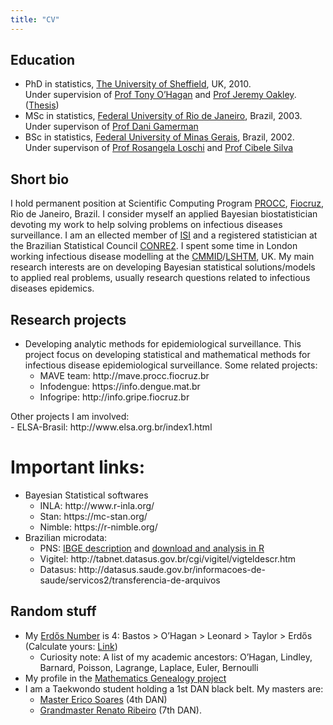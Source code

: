 ```yaml
---
title: "CV"
---
```


## Education

- PhD in statistics, [The University of Sheffield](https://www.sheffield.ac.uk/maths), UK, 2010. <BR> Under supervision of [Prof Tony O'Hagan](http://tonyohagan.co.uk/) and [Prof Jeremy Oakley](http://www.jeremy-oakley.staff.shef.ac.uk/). ([Thesis](http://etheses.whiterose.ac.uk/963/))
- MSc in statistics, [Federal University of Rio de Janeiro](http://www.dme.ufrj.br), Brazil, 2003. <br> Under supervison of [Prof Dani Gamerman]()
- BSc in statistics, [Federal University of Minas Gerais](http://www.est.ufmg.br), Brazil, 2002. <br> Under supervison of [Prof Rosangela Loschi](http://www.est.ufmg.br/~loschi) and [Prof Cibele Silva](http://www.pgest.unb.br/docentes)

## Short bio

I hold permanent position at Scientific Computing Program [PROCC](http://www.procc.fiocruz.br), [Fiocruz](https://portal.fiocruz.br/en), Rio de Janeiro, Brazil. I consider myself an applied Bayesian biostatistician devoting my work to help solving problems on infectious diseases surveillance. I am an ellected member of [ISI](https://www.isi-web.org/) and a registered statistician at the Brazilian Statistical Council [CONRE2](http://www.conre2.org.br/). I spent some time in London working infectious disease modelling at the [CMMID](https://www.lshtm.ac.uk/research/centres/centre-mathematical-modelling-infectious-diseases)/[LSHTM](https://www.lshtm.ac.uk/), UK. My main research interests are on developing Bayesian statistical solutions/models to applied real problems, usually research questions related to infectious diseases epidemics. 

## Research projects

  - Developing analytic methods for epidemiological surveillance. This project focus on developing statistical and mathematical methods for infectious disease epidemiological surveillance. Some related projects: 
    - MAVE team: http://mave.procc.fiocruz.br  
    - Infodengue: https://info.dengue.mat.br
    - Infogripe: http://info.gripe.fiocruz.br
    
Other projects I am involved:    
  - ELSA-Brasil: http://www.elsa.org.br/index1.html


# Important links:

- Bayesian Statistical softwares
    - INLA: http://www.r-inla.org/
    - Stan: https://mc-stan.org/
    - Nimble: https://r-nimble.org/
- Brazilian microdata:
    - PNS: [IBGE description](https://www.ibge.gov.br/estatisticas/sociais/saude/9160-pesquisa-nacional-de-saude.html?edicao=9161&t=sobre) and [download and analysis in R](http://asdfree.com/pesquisa-nacional-de-saude-pns.html)
    - Vigitel: http://tabnet.datasus.gov.br/cgi/vigitel/vigteldescr.htm
    - Datasus: http://datasus.saude.gov.br/informacoes-de-saude/servicos2/transferencia-de-arquivos


## Random stuff

  - My [Erdős Number](https://en.wikipedia.org/wiki/Erd%C5%91s_number) is 4: Bastos > O'Hagan > Leonard > Taylor > Erdős (Calculate yours: [Link](https://mathscinet.ams.org/mathscinet/freeTools.html?version=2))
    - Curiosity note: A list of my academic ancestors: O'Hagan, Lindley, Barnard, Poisson, Lagrange, Laplace, Euler, Bernoulli
  - My profile in the [Mathematics Genealogy project](https://genealogy.math.ndsu.nodak.edu/id.php?id=144359)
  - I am a Taekwondo student holding a 1st DAN black belt. My masters are: 
    - [Master Erico Soares](http://soaresteam.com.br) (4th DAN)
    - [Grandmaster Renato Ribeiro](https://www.kimtkd.com.br/) (7th DAN).

